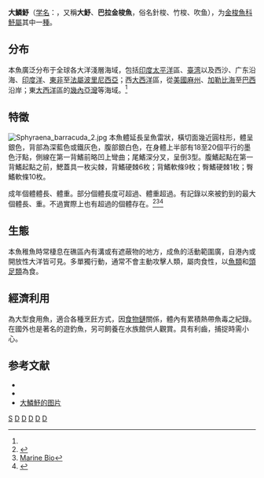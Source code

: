 {{Speciesbox
| taxon = Sphyraena barracuda
| status = LC
| status_system = IUCN3.1
| status_ref = <ref name=AA>{{IUCN | id = 190399 | taxon =''Sphyraena barracuda''| assessor =NatureServe | assessment_year =2015 | version =4.1 | criteria-version =4.1 | accessdate =February 25, 2016 }}</ref>
| image = barracuda_laban.jpg
| binomial_authority = (Edwards, 1771)<ref name='id6999'>{{cite web| url =http://www.bioinfo.cn/db05/BjdwSpecies.php?action=view&id=6999| title =大魣| work =中国动物物种编目数据库| publisher =中国科学院微生物研究所| author =中国科学院动物研究所| accessdate =2009-04-11| deadurl =yes| archiveurl =https://web.archive.org/web/20160305081110/http://www.bioinfo.cn/db05/BjdwSpecies.php?action=view&id=6999| archivedate =2016-03-05}}</ref>
| synonyms = *''Sphyraena dussumieri''<br /><small>Valenciennes, 1831</small>
*''Esox barracuda''<br /><small>Walbaum, 1792</small>
*''Sphyraena picuda''<br /><small>Bloch & Schneider, 1801</small>
*''Sphyraena becuna''<br /><small>Cuvier, 1829</small>
*''Agrioposphyraena barracuda''<br /><small>Walbaum, 1792</small>
*''Sphyraena commersonii''<br /><small>Cuvier, 1829</small>
*''Sphyraena sphyraena picuda''<br /><small>Bloch & Schneider, 1801</small>
}}

'''大鱗魣'''（[[学名|学名]]：{{lang|la|''Sphyraena barracuda''}}，又稱'''大魣'''、'''巴拉金梭魚'''，俗名針梭、竹梭、吹鱼），为[[金梭魚科|金梭魚科]][[魣屬|魣屬]]其中一[[種|種]]。

==分布==
本魚廣泛分布于全球各大洋淺層海域，包括[[印度|印度]][[太平洋|太平洋]]區、[[臺湾|臺湾]]以及西沙、广东沿海、[[印度洋|印度洋]]、[[東非|東非]]至[[法屬波里尼西亞|法屬波里尼西亞]]；西[[大西洋|大西洋]]區，從[[美國|美國]][[麻薩諸塞州|麻州]]、[[加勒比海|加勒比海]]至[[巴西|巴西]]沿岸；東[[大西洋|大西洋]]區的[[幾內亞灣|幾內亞灣]]等海域。<ref name='id6999'/>

==特徵==
[[File:Sphyraena_barracuda_2.jpg|thumb]]
本魚體延長呈魚雷狀，橫切面幾近圓柱形，體呈銀色，背部為深藍色或鐵灰色，腹部銀白色，在身體上半部有18至20個平行的墨色汙點，側線在第一背鰭前略凹上彎曲；尾鰭深分叉，呈倒3型。腹鰭起點在第一背鰭起點之前，鰓蓋具一枚尖棘，背鰭硬棘6枚；背鰭軟條9枚；臀鰭硬棘1枚；臀鰭軟條10枚。

成年個體體長{{convert|60|-|100|cm|in}}、體重{{convert|2.5|-|9.0|kg|lb}}。部分個體長度可超過{{convert|1.5|m|ft}}、體重超過{{convert|23|kg|lb}}。有記錄以來被釣到的最大個體長{{convert|1.7|m|ft|abbr=on}}、重{{convert|46.72|kg|lb|abbr=on}}。不過實際上也有超過{{convert|2|m|ft}}的個體存在。<ref name=BB>{{Cite web |url=http://www.flmnh.ufl.edu/fish/Gallery/Descript/GreatBarracuda/GreatBarracuda.html |title=Florida Museum of Natural History |access-date=2017-12-25 |archive-url=https://web.archive.org/web/20160126105712/http://www.flmnh.ufl.edu/fish/gallery/descript/greatbarracuda/greatbarracuda.html |archive-date=2016-01-26 |dead-url=yes }}</ref><ref name=CC>[http://marinebio.org/species.asp?id=108 Marine Bio]</ref><ref name=DD>{{Cite web |url=http://www.animalspot.net/great-barracuda.html |title=Animal Spot |access-date=2017-12-25 |archive-date=2020-08-07 |archive-url=https://web.archive.org/web/20200807072353/https://www.animalspot.net/great-barracuda.html |dead-url=no }}</ref>

==生態==
本魚稚魚時常棲息在礁區內有溝或有遮蔽物的地方，成魚的活動範圍廣，自港內或開放性大洋皆可見。多單獨行動，通常不會主動攻擊人類，屬肉食性，以[[魚類|魚類]]和[[頭足類|頭足類]]為食。

==經濟利用==
為大型食用魚，適合各種烹飪方式，因[[食物鏈|食物鏈]]關係，體內有累積熱帶魚毒之紀錄。在國外也是著名的遊釣魚，另可飼養在水族館供人觀賞。具有利齒，捕捉時需小心。

==参考文献==
{{reflist}}
*{{FishBase_species|genus=Sphyraena|species=barracuda|year=2011|month=12}}
* {{TaiBNET| zh=巴拉金梭魚 | id=382645 | binomial=Sphyraena barracuda | authority=Walbaum, 1792 | var= | accessdate=2013-01-24}}
* [https://www.diverosa.com/Bonaire/BON-045%20Great%20barracuda,%20Sphyraena%20barracuda%202.jpg 大鱗魣的图片] {{Wayback|url=https://www.diverosa.com/Bonaire/BON-045%20Great%20barracuda,%20Sphyraena%20barracuda%202.jpg |date=20200725141812 }}

{{taxonbar}}
[[Category:1771年描述的鱼类|S]]
[[Category:食用鱼|D]]
[[Category:魣屬|D]]
[[Category:太平洋魚類|D]]
[[Category:大西洋魚類|D]]
[[Category:印度洋魚類|D]]
